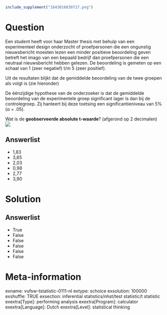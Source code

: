 ```r
include_supplement("1643016030727.png")
```

Question
========
Een student heeft voor haar Master thesis met behulp van een
experimenteel design onderzocht of proefpersonen die een ongunstig
nieuwsbericht moesten lezen een minder positieve beoordeling geven
betreft het imago van een bepaald bedrijf dan proefpersonen die een
neutraal nieuwsbericht hebben gelezen. De beoordeling is gemeten op een
schaal van 1 (zeer negatief) t/m 5 (zeer positief).  
  
Uit de resultaten blijkt dat de gemiddelde beoordeling van de twee
groepen als volgt is (zie hieronder)  
  
De éénzijdige hypothese van de onderzoeker is dat de gemiddelde
beoordeling van de experimentele groep significant lager is dan bij de
controlegroep. Zij hanteert bij deze toetsing een significantieniveau
van 5% (α = .05).  
  
Wat is de **geobserveerde absolute t-waarde**? (afgerond op 2
decimalen)  
![](1643016030727.png)

Answerlist
----------
* 1,83
* 3,65
* 2,03
* 0,98
* 2,77
* 3,90

Solution
========










Answerlist
----------
* True
* False
* False
* False
* False
* False

Meta-information
================
exname: vufsw-tstatistic-0111-nl
extype: schoice
exsolution: 100000
exshuffle: TRUE
exsection: inferential statistics/nhst/test statistic/t statistic
exextra[Type]: performing analysis
exextra[Program]: calculator
exextra[Language]: Dutch
exextra[Level]: statistical thinking

